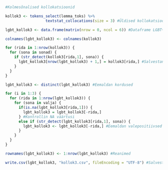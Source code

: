 ```r
#Kolmesõnalised kollokatsioonid

kollok3 <- tokens_select(lemma_toks) %>% 
                  textstat_collocations(size = 3) #Üldised kollokatsioonid

lgbt_kollok3 <- data.frame(matrix(nrow = 0, ncol = 6)) #Dataframe LGBT+ kollokatsioonidele

colnames(lgbt_kollok3) <- colnames(kollok3)

for (rida in 1:nrow(kollok3)) {
  for (sona in sonad) {
    if (str_detect(kollok3[rida,1], sona)) {
      lgbt_kollok3[nrow(lgbt_kollok3) + 1,] = kollok3[rida,] #Salvestan LGBT+ kollokatsioonid dataframe'i
    }
  }
}

lgbt_kollok3 <- distinct(lgbt_kollok3) #Eemaldan kordused

for (i in 1:3) {
  for (rida in 1:nrow(lgbt_kollok3)) {
    for (sona in valja) {
      if(is.na(lgbt_kollok3[rida,1])) {
        lgbt_kollok3 = lgbt_kollok3[-rida,]
      } #Kontrollin NA väärtusi
      else if (str_detect(lgbt_kollok3[rida,1], sona)) {
        lgbt_kollok3 <- lgbt_kollok3[-rida,] #Eemaldan valepositiivsed kollokatsioonid
      }
    }
  }
}

rownames(lgbt_kollok3) <- 1:nrow(lgbt_kollok3) #Reanimed

write.csv(lgbt_kollok3, "kollok3.csv", fileEncoding = "UTF-8") #Salvestan kollokatsioonid CSV faili
```